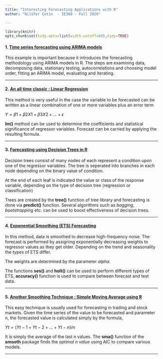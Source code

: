 ```yaml
---
title: "Interesting Forecasting Applications with R"
author: "Nilüfer Çetin  - IE360 - Fall 2020"

---
```

```r
library(knitr)
opts_chunk$set(tidy.opts=list(width.cutoff=60),tidy=TRUE)
```



#### 1.  [Time series forecasting using ARIMA models](https://blogs.oracle.com/datascience/introduction-to-forecasting-with-arima-in-r)

  This example is important because it introduces the forecasting methodology using ARIMA models in R. The steps are examining data, decomposing data, stationary testing, autocorrelations and choosing model order, fitting an ARIMA model, evaluating and iterating.
  
  ***

#### 2.  [An all time classic : Linear Regression](http://r-statistics.co/Linear-Regression.html)

  This method is very useful in the case the variable to be forecasted can be written as a linear combination of one or more variables plus an error term
	
$Y = β1 + β2X1 + β3X2 + ... + ϵ$
	
**lm()** method can be used to determine the coefficients and statistical significance of regressor variables. Forecast can be carried by applying the resulting formula.

  ***

#### 3.   [Forecasting using Decision Trees in R](https://www.datacamp.com/community/tutorials/decision-trees-R)
	
Decision trees consist of many nodes of each represent a condition upon one of the regressor variables. The tree is seperated into branches in each node depending on the binary value of condition. 
	
At the end of each leaf is indicated the value or class of the response variable, depending on the type of decision tree (regression or classification)
	
Trees are created by the **tree()** function of tree library and forecasting is done via **predict()** function. Several algorithms such as *bagging*, *bootstrapping* etc. can be used to boost effectiveness of decision trees.

***

#### 4.   [Exponential Smoothing (ETS) Forecasting](https://www.geeksforgeeks.org/exponential-smoothing-in-r-programming/#:~:text=The%20Exponential%20Smoothing%20is%20a,functions%20assign%20exponentially%20decreasing%20weights.)
	
In this method, data is smoothed to decrease high-frequency noise. The forecast is performed by assigning exponentially decreasing weights to regressor values as they get older. Depending on the trend and seasonality the types of ETS differ.
	
The weights are determined by the parameter *alpha*.

The functions **ses()** and **holt()** can be used to perform different types of ETS, **accuracy()** function is used to compare between forecast and test data.

***

#### 5.   [Another Smoothing Technique : Simple Moving Average using R](https://bookdown.org/kochiuyu/technical-analysis-with-r-second-edition/simple-moving-average-sma.html)

This easy technique is usually used for forecasting in trading and stock markets. Given the time series of the value to be forecasted and parameter n, the forecasted value is calculated simply by the formula,

$Yt = (Yt-1 + Yt-2 + ... + Yt-n) / n$
	
It is simply the average of the last n values. The **sma()** function of the **smooth** package finds the *optimal n value* using AIC to compare various models.

***